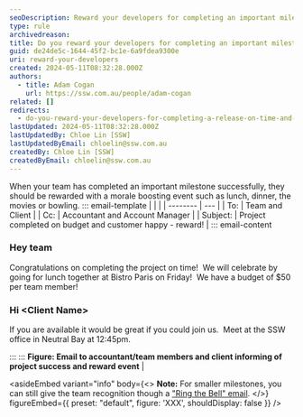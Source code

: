 ```yaml
---
seoDescription: Reward your developers for completing an important milestone on time and budget by celebrating with a morale-boosting event.
type: rule
archivedreason:
title: Do you reward your developers for completing an important milestone on time and budget?
guid: de24de5c-1644-45f2-bc1e-6a9fdea9300e
uri: reward-your-developers
created: 2024-05-11T08:32:28.000Z
authors:
  - title: Adam Cogan
    url: https://ssw.com.au/people/adam-cogan
related: []
redirects:
  - do-you-reward-your-developers-for-completing-a-release-on-time-and-budget
lastUpdated: 2024-05-11T08:32:28.000Z
lastUpdatedBy: Chloe Lin [SSW]
lastUpdatedByEmail: chloelin@ssw.com.au
createdBy: Chloe Lin [SSW]
createdByEmail: chloelin@ssw.com.au
---
```


When your team has completed an important milestone successfully, they should be rewarded with a morale boosting event such as lunch, dinner, the movies or bowling.
::: email-template
| | |
| -------- | --- |
| To: | Team and Client |
| Cc: | Accountant and Account Manager |
| Subject: | Project completed on budget and customer happy - reward! |
::: email-content

### Hey team

Congratulations on completing the project on time!  We will celebrate by going for lunch together at Bistro Paris on Friday!  We have a budget of $50 per team member!

### Hi \<Client Name\>

If you are available it would be great if you could join us.  Meet at the SSW office in Neutral Bay at 12:45pm.

:::
:::
**Figure: Email to accountant/team members and client informing of project success and reward event** |

<asideEmbed
  variant="info"
  body={<>
    **Note:** For smaller milestones, you can still give the team recognition though a ["Ring the Bell" email](/do-you-ring-a-bell-or-similar-when-you-secure-a-big-deal-make-a-sale-or-get-some-great-feedback).
  </>}
  figureEmbed={{
    preset: "default",
    figure: 'XXX',
    shouldDisplay: false
  }}
/>
